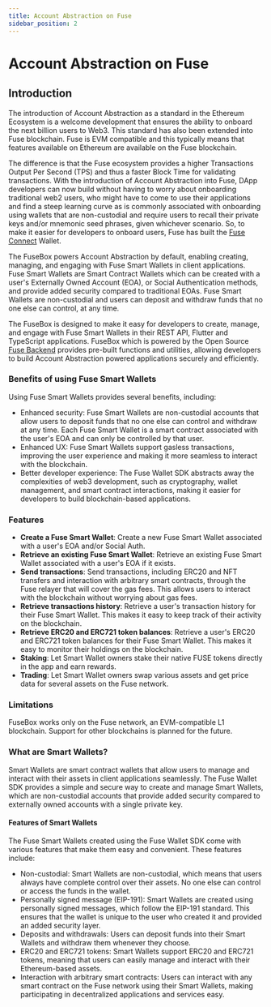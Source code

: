 ```yaml
---
title: Account Abstraction on Fuse
sidebar_position: 2
---
```


# Account Abstraction on Fuse

## Introduction

The introduction of Account Abstraction as a standard in the Ethereum Ecosystem is a welcome development that ensures the ability to onboard the next billion users to Web3. This standard has also been extended into Fuse blockchain. Fuse is EVM compatible and this typically means that features available on Ethereum are available on the Fuse blockchain.

The difference is that the Fuse ecosystem provides a higher Transactions Output Per Second (TPS) and thus a faster Block Time for validating transactions. With the introduction of Account Abstraction into Fuse, DApp developers can now build without having to worry about onboarding traditional web2 users, who might have to come to use their applications and find a steep learning curve as is commonly associated with onboarding using wallets that are non-custodial and require users to recall their private keys and/or mnemonic seed phrases, given whichever scenario. So, to make it easier for developers to onboard users, Fuse has built the [Fuse Connect](fuse-connect) Wallet.

The FuseBox powers Account Abstraction by default, enabling creating, managing, and engaging with Fuse Smart Wallets in client applications. Fuse Smart Wallets are Smart Contract Wallets which can be created with a user's Externally Owned Account (EOA), or Social Authentication methods, and provide added security compared to traditional EOAs. Fuse Smart Wallets are non-custodial and users can deposit and withdraw funds that no one else can control, at any time.

The FuseBox is designed to make it easy for developers to create, manage, and engage with Fuse Smart Wallets in their REST API, Flutter and TypeScript applications. FuseBox which is powered by the Open Source [Fuse Backend](https://github.com/fuseio/fusebox-backend/blob/master/README.md) provides pre-built functions and utilities, allowing developers to build Account Abstraction powered applications securely and efficiently.

### **Benefits of using Fuse Smart Wallets**

Using Fuse Smart Wallets provides several benefits, including:

- Enhanced security: Fuse Smart Wallets are non-custodial accounts that allow users to deposit funds that no one else can control and withdraw at any time. Each Fuse Smart Wallet is a smart contract associated with the user's EOA and can only be controlled by that user.
- Enhanced UX: Fuse Smart Wallets support gasless transactions, improving the user experience and making it more seamless to interact with the blockchain.
- Better developer experience: The Fuse Wallet SDK abstracts away the complexities of web3 development, such as cryptography, wallet management, and smart contract interactions, making it easier for developers to build blockchain-based applications.

### **Features**

- **Create a Fuse Smart Wallet**: Create a new Fuse Smart Wallet associated with a user's EOA and/or Social Auth.
- **Retrieve an existing Fuse Smart Wallet**: Retrieve an existing Fuse Smart Wallet associated with a user's EOA if it exists.
- **Send transactions**: Send transactions, including ERC20 and NFT transfers and interaction with arbitrary smart contracts, through the Fuse relayer that will cover the gas fees. This allows users to interact with the blockchain without worrying about gas fees.
- **Retrieve transactions history**: Retrieve a user's transaction history for their Fuse Smart Wallet. This makes it easy to keep track of their activity on the blockchain.
- **Retrieve ERC20 and ERC721 token balances**: Retrieve a user's ERC20 and ERC721 token balances for their Fuse Smart Wallet. This makes it easy to monitor their holdings on the blockchain.
- **Staking**: Let Smart Wallet owners stake their native FUSE tokens directly in the app and earn rewards.
- **Trading**: Let Smart Wallet owners swap various assets and get price data for several assets on the Fuse network.


### **Limitations**

FuseBox works only on the Fuse network, an EVM-compatible L1 blockchain. Support for other blockchains is planned for the future.

### **What are Smart Wallets?**

Smart Wallets are smart contract wallets that allow users to manage and interact with their assets in client applications seamlessly. The Fuse Wallet SDK provides a simple and secure way to create and manage Smart Wallets, which are non-custodial accounts that provide added security compared to externally owned accounts with a single private key.

#### **Features of Smart Wallets**

The Fuse Smart Wallets created using the Fuse Wallet SDK come with various features that make them easy and convenient. These features include:

* Non-custodial: Smart Wallets are non-custodial, which means that users always have complete control over their assets. No one else can control or access the funds in the wallet.
* Personally signed message (EIP-191): Smart Wallets are created using personally signed messages, which follow the EIP-191 standard. This ensures that the wallet is unique to the user who created it and provided an added security layer.
* Deposits and withdrawals: Users can deposit funds into their Smart Wallets and withdraw them whenever they choose.
* ERC20 and ERC721 tokens: Smart Wallets support ERC20 and ERC721 tokens, meaning that users can easily manage and interact with their Ethereum-based assets.
* Interaction with arbitrary smart contracts: Users can interact with any smart contract on the Fuse network using their Smart Wallets, making participating in decentralized applications and services easy.
